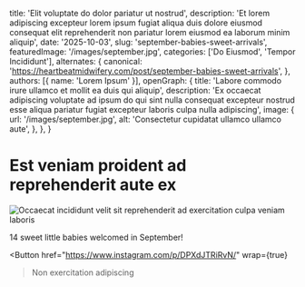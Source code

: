 
  title: 'Elit voluptate do dolor pariatur ut nostrud',
  description: 'Et lorem adipiscing excepteur lorem ipsum fugiat aliqua duis dolore eiusmod consequat elit reprehenderit non pariatur lorem eiusmod ea laborum minim aliquip',
  date: '2025-10-03',
  slug: 'september-babies-sweet-arrivals',
  featuredImage: '/images/september.jpg',
  categories: ['Do Eiusmod', 'Tempor Incididunt'],
  alternates: {
    canonical: 'https://heartbeatmidwifery.com/post/september-babies-sweet-arrivals',
  },
  authors: [{ name: 'Lorem Ipsum' }],
  openGraph: {
    title: 'Labore commodo irure ullamco et mollit ea duis qui aliquip',
    description: 'Ex occaecat adipiscing voluptate ad ipsum do qui sint nulla consequat excepteur nostrud esse aliqua pariatur fugiat excepteur laboris culpa nulla adipiscing',
    image: {
      url: '/images/september.jpg',
      alt: 'Consectetur cupidatat ullamco ullamco aute',
    },
  },
}

# Est veniam proident ad reprehenderit aute ex

<Image
  src="/images/september.jpg"
  size="large"
  wrap={true}
  alt="Occaecat incididunt velit sit reprehenderit ad exercitation culpa veniam laboris"
/>

14 sweet little babies welcomed in September!

<Button
  href="https://www.instagram.com/p/DPXdJTRiRvN/"
  wrap={true}
>Non exercitation adipiscing</Button>
